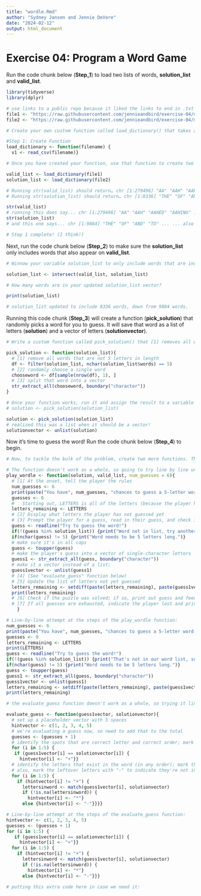 ```yaml
---
title: "wordle.Rmd"
author: "Sydney Jansen and Jennie DeVore"
date: "2024-02-12"
output: html_document
---
```


# Exercise 04: Program a Word Game

Run the code chunk below (**Step_1**) to load two lists of words, **solution_list** and **valid_list**.

```r

library(tidyverse)
library(dplyr)

# use links to a public repo because it liked the links to end in .txt instead of the token when the repo was set to private
file1 <- "https://raw.githubusercontent.com/jennieandbird/exercise-04/main/collins-scrabble-words-2019.txt"
file2 <- "https://raw.githubusercontent.com/jennieandbird/exercise-04/main/google-10000-english-usa-no-swears.txt"

# Create your own custom function called load_dictionary() that takes a single argument, “filename”, that can be used to read in either of the two data files you downloaded.

#Step 1: Create Function
load_dictionary <- function(filename) {
  v1 <- read_csv(filename)}

# Once you have created your function, use that function to create two variables, solution_list and valid_list, that, respectively contain vectors of possible solution words and valid words to guess. That is, you should be able to run the following to create these two vectors

valid_list <- load_dictionary(file1)
solution_list <- load_dictionary(file2)

# Running str(valid_list) should return… chr [1:279496] "AA" "AAH" "AAHED" "AAHING"...
# Running str(solution_list) should return… chr [1:8336] "THE" "OF" "AND" "TO"...

str(valid_list)
# running this does say... chr [1:279496] "AA" "AAH" "AAHED" "AAHING" ..." ...so that's good!
str(solution_list)
# and this one says... chr [1:9884] "THE" "OF" "AND" "TO" ... ... also good!

# Step 1 complete! (I think!)

```

Next, run the code chunk below (**Step_2**) to make sure the **solution_list** only includes words that also appear on **valid_list**.

```r
# Winnow your variable solution_list to only include words that are included in valid_list. There are multiple ways that you could do this, but the set operation function, intersection() is an easy way. Use R help to look at the documentation for the intersection() function to see if you can get that to work. 

solution_list <- intersect(valid_list, solution_list)

# How many words are in your updated solution_list vector?

print(solution_list)

# solution_list updated to include 8336 words, down from 9884 words.

```

Running this code chunk (**Step_3**) will create a function (**pick_solution**) that randomly picks a word for you to guess. It will save that word as a list of letters (**solution**) and a vector of letters (**solutionvector**).

```r
# Write a custom function called pick_solution() that [1] removes all words from solution_list that are not 5 letters in length, [2] then randomly chooses a single word from those that remain, and [3] then splits that word into a vector of single-character elements. You should be able to pass your solution_list vector as the argument to the function.

pick_solution <- function(solution_list){
  # [1] remove all words that are not 5 letters in length
  df <- filter(solution_list, nchar(solution_list$words) == 5)
  # [2] randomly choose a single word
  chooseword <- df[sample(nrow(df), 1), ]
  # [3] split that word into a vector
  str_extract_all(chooseword, boundary("character"))
}

# Once your function works, run it and assign the result to a variable called solution.
# solution <- pick_solution(solution_list)

solution <- pick_solution(solution_list)
# realized this was a list when it should be a vector!
solutionvector <- unlist(solution)

```

Now it's time to guess the word! Run the code chunk below (**Step_4**) to begin.

```r
# Now, to tackle the bulk of the problem, create two more functions. The first should be called play_wordle() and it should take three arguments: [1] the answer to the puzzle (the value of your solution variable), [2] a list of valid guesses (the contents of your valid_list variable), and [3] a value for “number of guesses”, which you should set to the original Wordle game default of 6.

# The function doesn't work as a whole, so going to try line by line until it works. (See below.)
play_wordle <- function(solution, valid_list, num_guesses = 6){
  # [1] At the onset, tell the player the rules
  num_guesses <- 6
  print(paste("You have", num_guesses, "chances to guess a 5-letter word."))
  guesses <- 0
  #   Starting out, LETTERS is all of the letters (because the player has not guessed any yet) but will need to update with subtracted letters that were guessed
  letters_remaining <- LETTERS
  # [2] Display what letters the player has not guessed yet
  # [3] Prompt the player for a guess, read in their guess, and check if it is valid
  guess <- readline("Try to guess the word!") 
  if(!(guess %in% solution_list)) {print("Word not in list, try another please!")}
  if(nchar(guess) != 5) {print("Word needs to be 5 letters long.")}
  # make sure it's in all caps
  guess <- toupper(guess)
  # make the player's guess into a vector of single-character letters
  guess1 <- str_extract_all(guess, boundary("character"))
  # make it a vector instead of a list:
  guess1vector <- unlist(guess1)
  # [4] (See "evaluate_guess" function below)
  # [5] Update the list of letters not yet guessed
  letters_remaining <- setdiff(paste(letters_remaining), paste(guess1vector))
  print(letters_remaining)
  # [6] Check if the puzzle was solved; if so, print out guess and feedback history, if not, prompt for another guess
  # [7] If all guesses are exhausted, indicate the player lost and print out guess and feedback history
    }

# Line-by-line attempt at the steps of the play_wordle function:
num_guesses <- 6
print(paste("You have", num_guesses, "chances to guess a 5-letter word."))
guesses <- 0
letters_remaining <- LETTERS
print(LETTERS)
guess <- readline("Try to guess the word!")
if(!(guess %in% solution_list)) {print("That's not in our word list, so it's not the exact solution! You can try another word or continue with your guess to see what letters match.")}
if(nchar(guess) != 5) {print("Word needs to be 5 letters long.")}
guess <- toupper(guess)
guess1 <- str_extract_all(guess, boundary("character"))
guess1vector <- unlist(guess1)
letters_remaining <- setdiff(paste(letters_remaining), paste(guess1vector))
print(letters_remaining)

# the evaluate_guess function doesn't work as a whole, so trying it line-by-line below the function attempt:

evaluate_guess <- function(guess1vector, solutionvector){
  # set up a placeholder vector with 5 spaces
  hintvector <- c(1, 2, 3, 4, 5)
  # we're evaluating a guess now, so need to add that to the total
  guesses <- (guesses + 1)
  # identify the spots that are correct letter and correct order; mark them with "+"
  for (i in 1:5) {
   if (guess1vector[i] == solutionvector[i]) {
     hintvector[i] <- "+"}}
  # identify the letters that exist in the word (in any order); mark them with "*"
  # also, mark the leftover letters with "-" to indicate they're not in the solution
  for (i in 1:5) {
    if (hintvector[i] != "+") {
      lettersinword <- match(guess1vector[i], solutionvector)
      if (!is.na(lettersinword)) {
        hintvector[i] <- "*"}
      else {hintvector[i] <- "-"}}}}

# Line-by-line attempt at the steps of the evaluate_guess function:
hintvector <- c(1, 2, 3, 4, 5)
guesses <- (guesses + 1)
for (i in 1:5) {
   if (guess1vector[i] == solutionvector[i]) {
     hintvector[i] <- "+"}}
  for (i in 1:5) {
    if (hintvector[i] != "+") {
      lettersinword <- match(guess1vector[i], solutionvector)
      if (!is.na(lettersinword)) {
        hintvector[i] <- "*"}
      else {hintvector[i] <- "-"}}}

```

```r
# putting this extra code here in case we need it:

```
